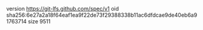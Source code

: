 version https://git-lfs.github.com/spec/v1
oid sha256:6e27a2a18f64eaf1ea9f22de73f29388338b11ac6dfdcae9de40eb6a91763714
size 9511
